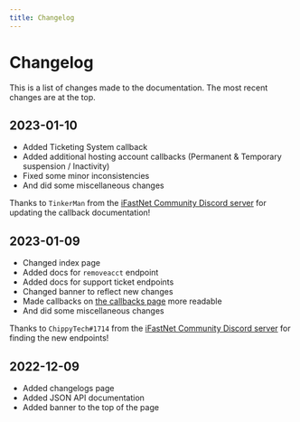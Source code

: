 ```yaml
---
title: Changelog
---
```


# Changelog
This is a list of changes made to the documentation. The most recent changes are at the top.

## 2023-01-10
* Added Ticketing System callback
* Added additional hosting account callbacks (Permanent & Temporary suspension / Inactivity)
* Fixed some minor inconsistencies
* And did some miscellaneous changes

Thanks to `TinkerMan` from the [iFastNet Community Discord server](https://dsc.gg/ifastnet) for updating the callback documentation!

## 2023-01-09
* Changed index page
* Added docs for `removeacct` endpoint
* Added docs for support ticket endpoints
* Changed banner to reflect new changes
* Made callbacks on [the callbacks page](/initial-setup/callbacks) more readable
* And did some miscellaneous changes

Thanks to `ChippyTech#1714` from the [iFastNet Community Discord server](https://dsc.gg/ifastnet) for finding the new endpoints!

## 2022-12-09
* Added changelogs page
* Added JSON API documentation
* Added banner to the top of the page